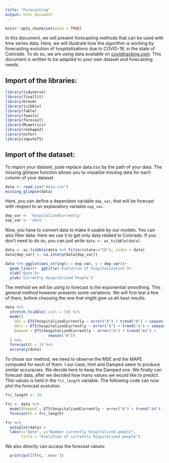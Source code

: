 ```yaml
---
title: "Forecasting"
output: html_document
---
```


```r
knitr::opts_chunk$set(echo = TRUE)
```

In this document, we will present forecasting methods that can be used with time series data. Here, we will illustrate how the algorithm is working by forecasting evolution of hospitalizations due to COVID-19, in the state of Colorado. To do so, we are using data available on [covidtracking.com](https://covidtracking.com/data). This document is written to be adapted to your own dataset and forecasting needs.

## Import of the libraries:


```r
library(tidyverse)
library(finalfit)
library(broom)
library(tsibble)
library(fable)
library(feasts)
library(forecast)
library(MLmetrics)
library(reshape2)
library(nnfor)
library(imputeTS)
```

## Import of the dataset:

To import your dataset, juste replace data.csv by the path of your data.
The missing glimpse function allows you tu visualize missing data for each column of your dataset.

```r
data <- read_csv("data.csv")
missing_glimpse(data)
```

Here, you can define a dependent variable `dep_var`, that will be forecast with respect to an explanatory variable `exp_var`.

```r
dep_var <- 'hospitalizedCurrently'
exp_var <- 'date'
```

Now, you have to convert data to make it usable by our models.
You can also filter data. Here we use it to get only data related to Colorado. If you don't need to do so, you can just write `data <- as_tsibble(data)`.

```r
data <- as_tsibble(data %>% filter(state=="CO"), index = date)
data[dep_var] <- na.interp(data[dep_var])
```

```r
data %>% ggplot(aes_string(x = exp_var, y = dep_var))+
  geom_line()+  ggtitle('Evolution of hospitalization')+
  xlab('Date')+
  ylab('Currently Hospitalized People')
```

The method we will be using to forecast is the exponential smoothing. This general method however presents some variations. We will first test a few of them, before choosing the one that might give us eh best results.

```r
data %>%
  stretch_tsibble(.init = 10) %>%
  model(
    SES = ETS(hospitalizedCurrently ~ error("A") + trend("N") + season("N")),
    Holt = ETS(hospitalizedCurrently ~ error("A") + trend("A") + season("N")),
    Damped = ETS(hospitalizedCurrently ~ error("A") + trend("Ad") +
                   season("N"))
  ) %>%
  forecast(h = 1) %>%
  accuracy(data)
```

To chose our method, we need to observe the MSE and the MAPE computed for each of them. I our case, Holt and Damped seem to produce similar accuracies. We decide here to keep the Damped one.
We finally can forecast data, after we decided how many values we would like to predict. This values is held in the `frc_length` variable.
The following code can now plot the forecast evolution.

```r
frc_length <- 30

frc <- data %>% 
  model(Damped = ETS(hospitalizedCurrently ~ error("A") + trend("Ad") + season("N"))) %>% 
  forecast(h = frc_length)

frc %>%
  autoplot(data) +
  labs(x="Date", y="Number currently hospitalized people",
       title = "Evolution of currently hospitalized people")
```

We also directly can access the forecast values:

```r
  print(pull(frc,'.mean'))
```